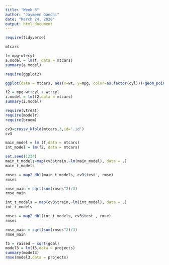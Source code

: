 ---
title: "Week 8"
author: "Jaymeen Gandhi"
date: "March 24, 2020"
output: html_document
---


```{r}
require(tidyverse)
```


```{r}
mtcars
```

```{r}
f= mpg~wt+cyl
a.model = lm(f, data = mtcars)
summary(a.model)
```
```{r}
require(ggplot2)
```

```{r}
ggplot(data = mtcars, aes(x=wt, y=mpg, color=as.factor(cyl)))+geom_point() + geom_smooth(method = lm,se = FALSE)
```

```{r}
f2 = mpg~wt+cyl + wt:cyl
i.model = lm(f2,data = mtcars)
summary(i.model)
```

```{r}
require(vtreat)
require(modelr)
require(broom)
```

```{r}
cv3=crossv_kfold(mtcars,3,id='.id')
cv3
```

```{r}
main_model = lm (f,data = mtcars)
int_model = lm(f2, data = mtcars)

set.seed(1234)
main_t_models=map(cv3$train,~lm(main_model), data = .)
main_t_models

rmses = map2_dbl(main_t_models, cv3$test , rmse)
rmses

rmse_main = sqrt(sum(rmses^2)/3)
rmse_main
```

```{r}
int_t_models = map(cv3$train,~lm(int_model), data = .)
int_t_models

rmses = map2_dbl(int_t_models, cv3$test , rmse)
rmses

rmse_main = sqrt(sum(rmses^2)/3)
rmse_main
```





```{r}
f5 = raised ~ sqrt(goal)
model3 = lm(f5,data = projects)
summary(model3)
rmse(model3,data = projects)
```






